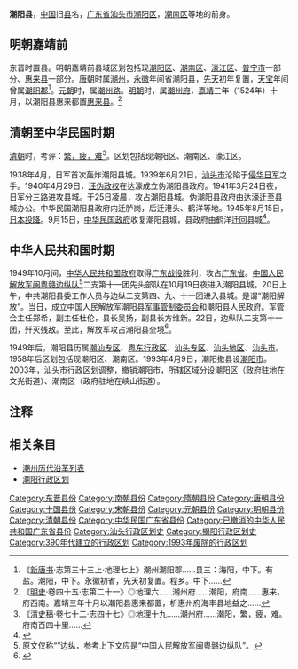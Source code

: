 {{Infobox Former Subdivision
|native_name = 
|conventional_long_name = 潮陽縣
|common_name = 潮陽
|subdivision = [[縣|縣]]
|nation = [[中國|中國]]
|year_start = 397年
|event_start = 置潮陽縣
|date_start = 
|year_end = 1993年
|event_end = 設[[潮陽市|潮陽市]]
|date_end = 4月9日
|event1 = 併入[[海陽縣_(東晉)|海陽縣]]
|year_event1 = 650年－712年；<br/>1132年－1140年
|event2      = [[潮汕戰鬥_(抗日戰爭)|潮汕戰鬥]]
|year_event2 = 1939年6月21日－9月4日
|event3      = 
|year_event3 = 
|event4      = 
|year_event4 = 
|life_span = 397年－650年<br><br>712年－1132年<br><br>1140年－1993年
|p1 = 揭陽縣
|flag_p1 = 
|p2 = 海陽縣 (東晉)
|flag_p2 = 
|p3 = 海陽縣 (東晉)
|flag_p3 = 
|s1 = 海陽縣 (東晉)
|flag_s1 = 
|s2 = 海陽縣 (東晉)
|flag_s2 = 
|s3 = 潮陽市
|flag_s3 = Flag of the People's Republic of China.svg
|image_flag = 
|image_coat = 
|image_map = 清光绪潮陽縣疆域圖1.jpg
|image_map_caption = 1884年潮陽縣疆域。
|capital = 
|common_languages       = 
|stat_year1             = 
|stat_area1             = 
|stat_pop1              = 
|today = {{CHN}}[[廣東省|廣東省]]
*[[汕頭市|汕頭市]]
*[[揭陽市|揭陽市]]
*[[潮州市|潮州市]]
}}

'''潮阳县'''，[[中国|中国]]旧[[县|县]]名，[[广东省|广东省]][[汕头市|汕头市]][[潮阳区|潮阳区]]，[[潮南区|潮南区]]等地的前身。

==明朝嘉靖前==

东晋时置县。明朝嘉靖前县域区划包括现[[潮阳区|潮阳区]]、[[潮南区|潮南区]]、[[濠江区|濠江区]]、[[普宁市|普宁市]]一部分、[[惠来县|惠来县]]一部分。[[唐朝|唐朝]]时属[[潮州_(古代)|潮州]]，[[永徽|永徽]]年间省潮阳县，[[先天_(年号)|先天]]初年复置，[[天宝_(唐朝)|天宝]]年间曾属[[潮阳郡|潮阳郡]]<ref>《[[新唐书|新唐书]]·志第三十三上·地理七上》潮州潮阳郡......县三：海阳，中下。有盐。潮阳，中下。永徽初省，先天初复置。程乡。中下......</ref>。[[元朝|元朝]]时，属[[潮州路|潮州路]]。[[明朝|明朝]]时，属[[潮州府|潮州府]]，[[嘉靖|嘉靖]]三年（1524年）十月，以潮阳县惠来都置[[惠来县|惠来县]]。<ref>《[[明史|明史]]·卷四十五·志第二十一》◎地理六......潮州府......潮阳，府南......惠来，府西南。嘉靖三年十月以潮阳县惠来都置，析惠州府海丰县地益之......</ref>

==清朝至中华民国时期==

[[清朝|清朝]]时，考评：[[衝繁疲難|繁，疲，难]]<ref>《[[清史稿|清史稿]]·卷七十二·志四十七》◎地理十九......潮州府......潮阳，繁，疲，难。府南百四十里......</ref>。区划包括现潮阳区、潮南区、濠江区。

1938年4月，日军首次轰炸潮阳县城。1939年6月21日，[[汕头市|汕头市]]沦陷于[[侵华日军|侵华日军]]之手。1940年4月29日，[[汪伪政权|汪伪政权]]在达濠成立伪潮阳县政府。1941年3月24日夜，日军分三路进攻县城。于25日凌晨，攻占潮阳县城。伪潮阳县政府由达濠迁至县城办公。中华民国潮阳县政府内迁胪岗，后迁港头、鹤洋等地。1945年8月15日，[[日本投降|日本投降]]。9月15日，[[中华民国政府|中华民国政府]]收复潮阳县城，县政府由鹤洋迁回县城<ref>{{Cite web|url= http://www.gd-info.gov.cn/books/dtree/showbook.jsp?paths=934&stype=v&docid=1&siteid=cyq|title= 潮阳大事记》中华民国时期|accessdate= 2016-06-20|author= 中共汕头市潮南区委党史研究室，汕头市潮南区地方志办公室，《潮阳大事记》编审委员会|date= |publisher= 潮阳区地情网，原载《潮阳大事记》|pages= |language= Zh-hans|archive-url= https://web.archive.org/web/20160815183812/http://www.gd-info.gov.cn/books/dtree/showbook.jsp?paths=934&stype=v&docid=1&siteid=cyq|archive-date= 2016-08-15|dead-url= yes}}</ref>。

== 中华人民共和国时期 ==

1949年10月间，[[中华人民共和国政府|中华人民共和国政府]]取得[[广东战役|广东战役]]胜利，攻占[[廣東省_(中華民國)|广东省]]。[[中国人民解放军闽粤赣边纵队|中国人民解放军闽粤赣边纵队]]<ref>原文仅称“”边纵，参考上下文应是“中国人民解放军闽粤赣边纵队”。</ref>二支第十一团先头部队在10月19日夜进入潮阳县城。20日上午，中共潮阳县委工作人员与边纵二支第四、九、十一团进入县城。是谓“潮阳解放”。当日，成立中国人民解放军潮阳县[[军事管制委员会|军事管制委员会]]和潮阳县人民政府。军管会主任郑希，副主任杜伦，县长吴扬，副县长方维新。22日，边纵队二支第十一团，歼灭残敌。至此，解放军攻占潮阳县全境<ref>{{Cite web|url= http://www.gd-info.gov.cn/books/dtree/showbook.jsp?paths=934&stype=v&docid=1&siteid=cyq|title= 潮阳大事记》中华人民共和国》1949年|accessdate= 2016-06-20|author= 中共汕头市潮南区委党史研究室，汕头市潮南区地方志办公室，《潮阳大事记》编审委员会|date= |work= |publisher= 潮阳区地情网，原载《潮阳大事记》|pages= |language= Zh-hans|archive-url= https://web.archive.org/web/20160815183812/http://www.gd-info.gov.cn/books/dtree/showbook.jsp?paths=934&stype=v&docid=1&siteid=cyq|archive-date= 2016-08-15|dead-url= yes}}</ref>。

1949年后，潮阳县历属[[潮汕专区|潮汕专区]]、[[粤东行政区|粤东行政区]]、[[汕头专区|汕头专区]]、[[汕头地区|汕头地区]]、[[汕头市|汕头市]]。1958年后区划包括现潮阳区、潮南区。1993年4月9日，潮阳撤县设[[潮阳市|潮阳市]]。2003年，汕头市行政区划调整，撤销潮阳市，所辖区域分设潮阳区（政府驻地在文光街道）、潮南区（政府驻地在峡山街道）。

== 注释 ==

{{Reflist|2}}

== 相关条目 ==

*[[潮州历代沿革列表|潮州历代沿革列表]]
*[[潮阳行政区划|潮阳行政区划]]

{{中華民國廣東省行政區劃}}
[[Category:东晋县份|Category:东晋县份]]
[[Category:南朝县份|Category:南朝县份]]
[[Category:隋朝县份|Category:隋朝县份]]
[[Category:唐朝县份|Category:唐朝县份]]
[[Category:十国县份|Category:十国县份]]
[[Category:宋朝县份|Category:宋朝县份]]
[[Category:元朝县份|Category:元朝县份]]
[[Category:明朝县份|Category:明朝县份]]
[[Category:清朝县份|Category:清朝县份]]
[[Category:中华民国广东省县份|Category:中华民国广东省县份]]
[[Category:已撤消的中华人民共和国广东省县份|Category:已撤消的中华人民共和国广东省县份]]
[[Category:汕头行政区划史|Category:汕头行政区划史]]
[[Category:揭阳行政区划史|Category:揭阳行政区划史]]
[[Category:390年代建立的行政区划|Category:390年代建立的行政区划]]
[[Category:1993年废除的行政区划|Category:1993年废除的行政区划]]